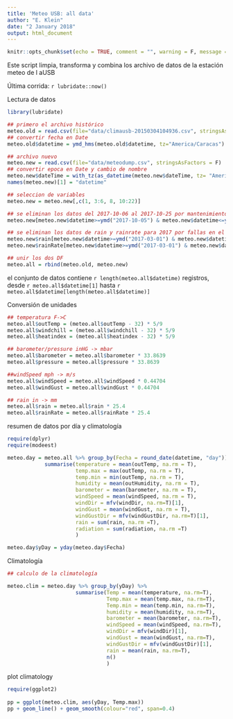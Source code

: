 ```yaml
---
title: 'Meteo USB: all data'
author: "E. Klein"
date: "2 January 2018"
output: html_document
---
```


```r
knitr::opts_chunk$set(echo = TRUE, comment = "", warning = F, message = F)
```

Este script limpia, transforma y combina los archivo de datos de la estación meteo de l aUSB

Última corrida: `r lubridate::now()`

Lectura de datos

```r
library(lubridate)

## primero el archivo histórico
meteo.old = read.csv(file="data/climausb-20150304104936.csv", stringsAsFactors = F)
## convertir fecha en Date
meteo.old$datetime = ymd_hms(meteo.old$datetime, tz="America/Caracas")

## archivo nuevo
meteo.new = read.csv(file="data/meteodump.csv", stringsAsFactors = F)
## convertir epoca en Date y cambio de nombre
meteo.new$dateTime = with_tz(as_datetime(meteo.new$dateTime, tz= "America/Caracas"))
names(meteo.new)[1] = "datetime"

## seleccion de variables
meteo.new = meteo.new[,c(1, 3:6, 8, 10:22)]

## se eliminan los datos del 2017-10-06 al 2017-10-25 por mantenimiento de la estación
meteo.new[meteo.new$datetime>=ymd("2017-10-05") & meteo.new$datetime<=ymd("2017-10-25"),2:19] = NA

## se eliminan los datos de rain y rainrate para 2017 por fallas en el pluviómetro
meteo.new$rain[meteo.new$datetime>=ymd("2017-03-01") & meteo.new$datetime<=ymd("2017-10-26")] = NA
meteo.new$rainRate[meteo.new$datetime>=ymd("2017-03-01") & meteo.new$datetime<=ymd("2017-10-26")] = NA

## unir los dos DF
meteo.all = rbind(meteo.old, meteo.new)

```

el conjunto de datos contiene `r length(meteo.all$datetime)` registros, desde `r meteo.all$datetime[1]` hasta `r meteo.all$datetime[length(meteo.all$datetime)]`


Conversión de unidades

```r
## temperatura F->C
meteo.all$outTemp = (meteo.all$outTemp - 32) * 5/9
meteo.all$windchill = (meteo.all$windchill - 32) * 5/9
meteo.all$heatindex = (meteo.all$heatindex - 32) * 5/9

## barometer/pressure inHG -> mbar
meteo.all$barometer = meteo.all$barometer * 33.8639
meteo.all$pressure = meteo.all$pressure * 33.8639

##windSpeed mph -> m/s
meteo.all$windSpeed = meteo.all$windSpeed * 0.44704
meteo.all$windGust = meteo.all$windGust * 0.44704

## rain in -> mm
meteo.all$rain = meteo.all$rain * 25.4
meteo.all$rainRate = meteo.all$rainRate * 25.4

```

resumen de datos por día y climatología

```r
require(dplyr)
require(modeest)

meteo.day = meteo.all %>% group_by(Fecha = round_date(datetime, "day")) %>% 
            summarise(temperature = mean(outTemp, na.rm = T),
                      temp.max = max(outTemp, na.rm = T),
                      temp.min = min(outTemp, na.rm = T),
                      humidity = mean(outHumidity, na.rm = T), 
                      barometer = mean(barometer, na.rm = T), 
                      windSpeed = mean(windSpeed, na.rm = T), 
                      windDir = mfv(windDir, na.rm=T)[1], 
                      windGust = mean(windGust, na.rm = T),
                      windGustDir = mfv(windGustDir, na.rm=T)[1],
                      rain = sum(rain, na.rm =T), 
                      radiation = sum(radiation, na.rm =T)
                      )

meteo.day$yDay = yday(meteo.day$Fecha)
```

Climatología

```r
## calculo de la climatología

meteo.clim = meteo.day %>% group_by(yDay) %>% 
                      summarise(Temp = mean(temperature, na.rm=T),
                                Temp.max = mean(temp.max, na.rm=T),
                                Temp.min = mean(temp.min, na.rm=T),
                                humidity = mean(humidity, na.rm=T),
                                barometer = mean(barometer, na.rm=T),
                                windSpeed = mean(windSpeed, na.rm=T),
                                windDir = mfv(windDir)[1],
                                windGust = mean(windGust, na.rm=T),
                                windGustDir = mfv(windGustDir)[1],
                                rain = mean(rain, na.rm=T),
                                n()
                                )
```

plot climatology

```r
require(ggplot2)
  
pp = ggplot(meteo.clim, aes(yDay, Temp.max))
pp + geom_line() + geom_smooth(colour="red", span=0.4)
```

